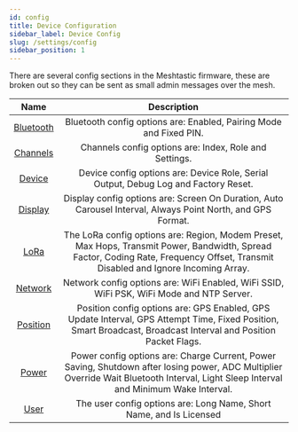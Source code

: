 ```yaml
---
id: config
title: Device Configuration
sidebar_label: Device Config
slug: /settings/config
sidebar_position: 1
---
```


There are several config sections in the Meshtastic firmware, these are broken out so they can be sent as small admin messages over the mesh.

|                     Name                     |                                                                                                                   Description                                                                                                                   |
| :------------------------------------------: | :---------------------------------------------------------------------------------------------------------------------------------------------------------------------------------------------------------------------------------------------: |
| [Bluetooth](/docs/settings/config/bluetooth) |                                                                                       Bluetooth config options are: Enabled, Pairing Mode and Fixed PIN.                                                                                        |
|  [Channels](/docs/settings/config/channels)  |                                                                                             Channels config options are: Index, Role and Settings.                                                                                              |
|    [Device](/docs/settings/config/device)    |                                                                               Device config options are: Device Role, Serial Output, Debug Log and Factory Reset.                                                                               |
|   [Display](/docs/settings/config/display)   |                                                                   Display config options are: Screen On Duration, Auto Carousel Interval, Always Point North, and GPS Format.                                                                   |
|      [LoRa](/docs/settings/config/lora)      |                               The LoRa config options are: Region, Modem Preset, Max Hops, Transmit Power, Bandwidth, Spread Factor, Coding Rate, Frequency Offset, Transmit Disabled and Ignore Incoming Array.                                |
|   [Network](/docs/settings/config/network)   |                                                                            Network config options are: WiFi Enabled, WiFi SSID, WiFi PSK, WiFi Mode and NTP Server.                                                                             |
|  [Position](/docs/settings/config/position)  |                                         Position config options are: GPS Enabled, GPS Update Interval, GPS Attempt Time, Fixed Position, Smart Broadcast, Broadcast Interval and Position Packet Flags.                                         |
|     [Power](/docs/settings/config/power)     | Power config options are: Charge Current, Power Saving, Shutdown after losing power, ADC Multiplier Override Wait Bluetooth Interval, Light Sleep Interval and Minimum Wake Interval. |
|      [User](/docs/settings/config/user)      |                                                                                       The user config options are: Long Name, Short Name, and Is Licensed                                                                                       |

